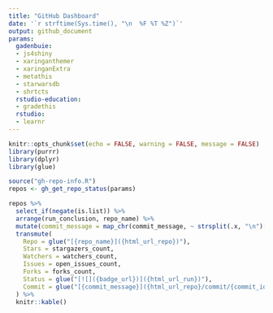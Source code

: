 ```yaml
---
title: "GitHub Dashboard"
date: '`r strftime(Sys.time(), "\n  %F %T %Z")`'
output: github_document
params:
  gadenbuie:
  - js4shiny
  - xaringanthemer
  - xaringanExtra
  - metathis
  - starwarsdb
  - shrtcts
  rstudio-education:
  - gradethis
  rstudio:
  - learnr
---
```


```r
knitr::opts_chunk$set(echo = FALSE, warning = FALSE, message = FALSE)
library(purrr)
library(dplyr)
library(glue)
```

```r
source("gh-repo-info.R")
repos <- gh_get_repo_status(params)
```

```r
repos %>% 
  select_if(negate(is.list)) %>%
  arrange(run_conclusion, repo_name) %>% 
  mutate(commit_message = map_chr(commit_message, ~ strsplit(.x, "\n")[[1]][1])) %>% 
  transmute(
    Repo = glue("[{repo_name}]({html_url_repo})"),
    Stars = stargazers_count,
    Watchers = watchers_count,
    Issues = open_issues_count,
    Forks = forks_count,
    Status = glue("[![]({badge_url})]({html_url_run})"),
    Commit = glue("[{commit_message}]({html_url_repo}/commit/{commit_id})")
  ) %>% 
  knitr::kable()
```

